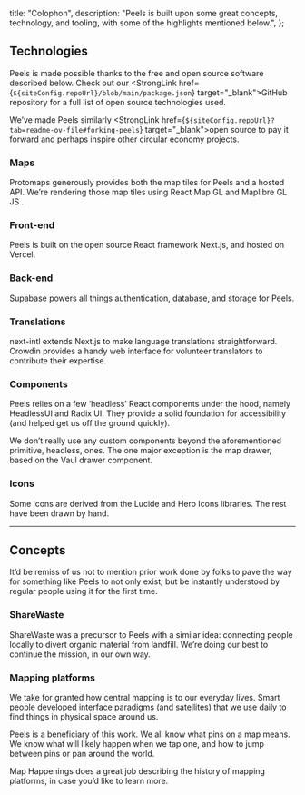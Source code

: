 
  title: "Colophon",
  description:
    "Peels is built upon some great concepts, technology, and tooling, with some of the highlights mentioned below.",
};

## Technologies

Peels is made possible thanks to the free and open source software described below. Check out our <StrongLink href={`${siteConfig.repoUrl}/blob/main/package.json`} target="\_blank">GitHub repository</StrongLink> for a full list of open source technologies used.

We’ve made Peels similarly <StrongLink href={`${siteConfig.repoUrl}?tab=readme-ov-file#forking-peels`} target="\_blank">open source</StrongLink> to pay it forward and perhaps inspire other circular economy projects.

### Maps

<StrongLink href="http://protomaps.com" target="_blank">
  Protomaps
</StrongLink>
generously provides both the map tiles for Peels and a hosted API. We’re
rendering those map tiles using
<StrongLink href="https://visgl.github.io/react-map-gl/" target="_blank">
  React Map GL
</StrongLink>
and
<StrongLink href="https://github.com/maplibre/maplibre-gl-js" target="_blank">
  Maplibre GL JS
</StrongLink>
.

### Front-end

Peels is built on the open source React framework <StrongLink href="http://protomaps.com" target="_blank">Next.js</StrongLink>, and hosted on Vercel.

### Back-end

<StrongLink href="http://supabase.com" target="_blank">
  Supabase
</StrongLink>
powers all things authentication, database, and storage for Peels.

### Translations

<StrongLink href="https://next-intl.dev/" target="_blank">next-intl</StrongLink> extends Next.js to make language translations straightforward. <StrongLink href="http://crowdin.com" target="_blank">Crowdin</StrongLink> provides a handy web interface for volunteer translators to contribute their expertise.

### Components

Peels relies on a few ‘headless’ React components under the hood, namely <StrongLink href="https://headlessui.com/" target="_blank">HeadlessUI</StrongLink> and <StrongLink href="https://www.radix-ui.com/primitives" target="_blank">Radix UI</StrongLink>. They provide a solid foundation for accessibility (and helped get us off the ground quickly).

We don’t really use any custom components beyond the aforementioned primitive, headless, ones. The one major exception is the map drawer, based on the <StrongLink href="https://vaul.emilkowal.ski/" target="_blank">Vaul</StrongLink> drawer component.

### Icons

Some icons are derived from the <StrongLink href="https://lucide.dev/" target="_blank">Lucide</StrongLink> and <StrongLink href="https://heroicons.com/" target="_blank">Hero Icons</StrongLink> libraries. The rest have been drawn by hand.

---

## Concepts

It’d be remiss of us not to mention prior work done by folks to pave the way for something like Peels to not only exist, but be instantly understood by regular people using it for the first time.

### ShareWaste

ShareWaste was a precursor to Peels with a similar idea: connecting people locally to divert organic material from landfill. We’re doing our best to continue the mission, in our own way.

### Mapping platforms

We take for granted how central mapping is to our everyday lives. Smart people developed interface paradigms (and satellites) that we use daily to find things in physical space around us.

Peels is a beneficiary of this work. We all know what pins on a map means. We know what will likely happen when we tap one, and how to jump between pins or pan around the world.

<StrongLink href="https://maphappenings.com" target="_blank">
  Map Happenings
</StrongLink>
does a great job describing the history of mapping platforms, in case you’d like
to learn more.
